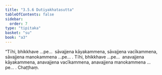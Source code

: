 ```yaml
---
title: "3.5.6 Dutiyakhatasutta"
tableOfContents: false
sidebar:
  order: 7
type: "tipitaka"
basket: "su"
book: "a3"
---
```



<DynamicBreadcrumb />

<Division number="152" book="a3" bookNo="15" page="297">

<Paragraph number="1078" book="a3">
“Tīhi, bhikkhave …pe…  sāvajjena kāyakammena, sāvajjena vacīkammena, sāvajjena manokammena …pe… .
</Paragraph>

<Paragraph number="1079" book="a3">
Tīhi, bhikkhave …pe…  anavajjena kāyakammena, anavajjena vacīkammena, anavajjena manokammena …pe… .

</Paragraph>
</Division>

<Paragraph number="1080" type="center" book="a3">
Chaṭṭhaṃ.
</Paragraph>